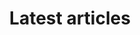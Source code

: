 ---
title: "Latest articles"
description: "Leatest articles published in the DailyNest."
blocks:
  - name: "HEADER"
    title: "Latest Articles"
---